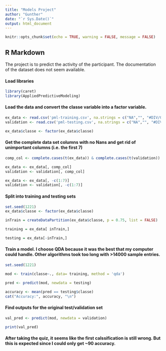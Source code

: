 ---
title: "Models Project"
author: "Gunther"
date: "`r Sys.Date()`"
output: html_document
---

```{r setup, include=FALSE}
knitr::opts_chunk$set(echo = TRUE, warning = FALSE, message = FALSE)
```

## R Markdown

The project is to predict the activity of the participant.  The documentation of the dataset does not seem available.

#### Load libraries
```{r}
library(caret)
library(AppliedPredictiveModeling)
```
#### Load the data and convert the classe variable into a factor variable.
```{r}
ex_data <- read.csv('pml-training.csv', na.strings = c("NA","", "#DIV/0"))
validation <- read.csv('pml-testing.csv', na.strings = c("NA","", "#DIV/0"))

ex_data$classe <- factor(ex_data$classe)
```

#### Get the complete data set columns with no Nans and get rid of unimportant columns (i.e. the first 7)
```{r}
comp_col <- complete.cases(t(ex_data)) & complete.cases(t(validation))

ex_data <- ex_data[, comp_col] 
validation <- validation[, comp_col] 

ex_data <- ex_data[, -c(1:7)] 
validation <- validation[, -c(1:7)] 
```

#### Split into training and testing sets
```{r}
set.seed(1221)
ex_data$classe <- factor(ex_data$classe)

inTrain = createDataPartition(ex_data$classe, p = 0.75, list = FALSE)

training = ex_data[ inTrain,]

testing = ex_data[-inTrain,]

```

#### Train a model.  I choose QDA because it was the best that my computer could handle.  Other algorithms took too long with >14000 sample entries.
```{r}
set.seed(1221)

mod <- train(classe~., data= training, method = 'qda')

pred <- predict(mod, newdata = testing)

accuracy <- mean(pred == testing$classe)
cat("Accuracy:", accuracy, "\n")

```

#### Find outputs for the original test/validation set
```{r}

val_pred <- predict(mod, newdata = validation)

print(val_pred)
```

#### After taking the quiz, it seems like the first calssification is still wrong.  But this is expected since I could only get ~90 accuracy.